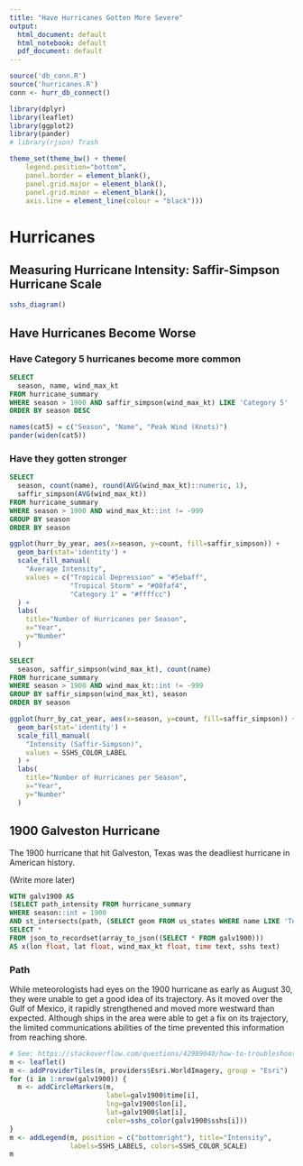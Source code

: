 ```yaml
---
title: "Have Hurricanes Gotten More Severe"
output:
  html_document: default
  html_notebook: default
  pdf_document: default
---
```


```r
source('db_conn.R')
source('hurricanes.R')
conn <- hurr_db_connect()

library(dplyr)
library(leaflet)
library(ggplot2)
library(pander)
# library(rjson) Trash
```

```r
theme_set(theme_bw() + theme(
    legend.position="bottom",
    panel.border = element_blank(),
    panel.grid.major = element_blank(),
    panel.grid.minor = element_blank(),
    axis.line = element_line(colour = "black")))
```

# Hurricanes
## Measuring Hurricane Intensity: Saffir-Simpson Hurricane Scale

```r
sshs_diagram()
```

## Have Hurricanes Become Worse
### Have Category 5 hurricanes become more common
```sql
SELECT
  season, name, wind_max_kt
FROM hurricane_summary
WHERE season > 1900 AND saffir_simpson(wind_max_kt) LIKE 'Category 5'
ORDER BY season DESC
```

```r
names(cat5) = c("Season", "Name", "Peak Wind (Knots)")
pander(widen(cat5))
```

### Have they gotten stronger
```sql
SELECT
  season, count(name), round(AVG(wind_max_kt)::numeric, 1),        
  saffir_simpson(AVG(wind_max_kt))
FROM hurricane_summary
WHERE season > 1900 AND wind_max_kt::int != -999
GROUP BY season
ORDER BY season
```

```r
ggplot(hurr_by_year, aes(x=season, y=count, fill=saffir_simpson)) +
  geom_bar(stat='identity') +
  scale_fill_manual(
    "Average Intensity",
    values = c("Tropical Depression" = "#5ebaff",
               "Tropical Storm" = "#00faf4",
               "Category 1" = "#ffffcc")
  ) +
  labs(
    title="Number of Hurricanes per Season",
    x="Year",
    y="Number"
  )
```

```sql
SELECT
  season, saffir_simpson(wind_max_kt), count(name)
FROM hurricane_summary
WHERE season > 1900 AND wind_max_kt::int != -999
GROUP BY saffir_simpson(wind_max_kt), season
ORDER BY season
```

```r
ggplot(hurr_by_cat_year, aes(x=season, y=count, fill=saffir_simpson)) +
  geom_bar(stat='identity') +
  scale_fill_manual(
    "Intensity (Saffir-Simpson)",
    values = SSHS_COLOR_LABEL
  ) +
  labs(
    title="Number of Hurricanes per Season",
    x="Year",
    y="Number"
  )
```

## 1900 Galveston Hurricane
The 1900 hurricane that hit Galveston, Texas was the deadliest hurricane in American history.

(Write more later)

```sql
WITH galv1900 AS
(SELECT path_intensity FROM hurricane_summary 
WHERE season::int = 1900
AND st_intersects(path, (SELECT geom FROM us_states WHERE name LIKE 'Texas')))
SELECT *
FROM json_to_recordset(array_to_json((SELECT * FROM galv1900)))
AS x(lon float, lat float, wind_max_kt float, time text, sshs text)
```

### Path
While meteorologists had eyes on the 1900 hurricane as early as August 30, they were unable to get a good idea of its trajectory.
As it moved over the Gulf of Mexico, it rapidly strengthened and moved more westward than expected. Although ships in the area were
able to get a fix on its trajectory, the limited communications abilities of the time prevented this information from reaching shore.

```r
# See: https://stackoverflow.com/questions/42989040/how-to-troubleshoot-missing-osm-tiles-in-leaflet-html-widget
m <- leaflet()
m <- addProviderTiles(m, providers$Esri.WorldImagery, group = "Esri")
for (i in 1:nrow(galv1900)) {
  m <- addCircleMarkers(m,
                        label=galv1900$time[i],
                        lng=galv1900$lon[i],
                        lat=galv1900$lat[i],
                        color=sshs_color(galv1900$sshs[i]))
}
m <- addLegend(m, position = c("bottomright"), title="Intensity",
               labels=SSHS_LABELS, colors=SSHS_COLOR_SCALE)
m
```

